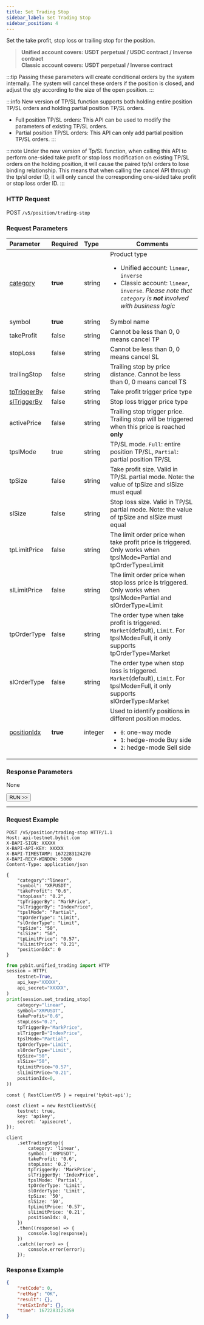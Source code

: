 ---
title: Set Trading Stop
sidebar_label: Set Trading Stop
sidebar_position: 4
---

Set the take profit, stop loss or trailing stop for the position.
> **Unified account covers: USDT perpetual / USDC contract / Inverse contract**<br/>
> **Classic account covers: USDT perpetual / Inverse contract**

:::tip
Passing these parameters will create conditional orders by the system internally. The system will cancel these orders if the position is closed, and adjust the qty according to the size of the open position.
:::

:::info
New version of TP/SL function supports both holding entire position TP/SL orders and holding partial position TP/SL orders.
* Full position TP/SL orders: This API can be used to modify the parameters of existing TP/SL orders.
* Partial position TP/SL orders: This API can only add partial position TP/SL orders.
:::

:::note
Under the new version of Tp/SL function, when calling this API to perform one-sided take profit or stop loss modification
on existing TP/SL orders on the holding position, it will cause the paired tp/sl orders to lose binding relationship.
This means that when calling the cancel API through the tp/sl order ID, it will only cancel the corresponding one-sided
take profit or stop loss order ID.
:::

### HTTP Request
POST `/v5/position/trading-stop`

### Request Parameters
| Parameter | Required | Type | Comments|
|:----- |:-------|:-----|------ |
|[category](../enum#category) |**true** |string |Product type <ul><li>Unified account: `linear`, `inverse`</li><li>Classic account: `linear`, `inverse`. _Please note that `category` is **not** involved with business logic_</li></ul>|
|symbol |**true** |string |Symbol name|
|takeProfit |false |string |Cannot be less than 0, 0 means cancel TP |
|stopLoss |false |string |Cannot be less than 0, 0 means cancel SL |
|trailingStop |false |string |Trailing stop by price distance. Cannot be less than 0, 0 means cancel TS |
|[tpTriggerBy](../enum#triggerby) |false |string |Take profit trigger price type |
|[slTriggerBy](../enum#triggerby) |false |string |Stop loss trigger price type|
|activePrice |false |string |Trailing stop trigger price. Trailing stop will be triggered when this price is reached **only** |
|tpslMode |true |string |TP/SL mode. `Full`: entire position TP/SL, `Partial`: partial position TP/SL|
|tpSize |false |string |Take profit size. Valid in TP/SL partial mode. Note: the value of tpSize and slSize must equal |
|slSize |false |string |Stop loss size. Valid in TP/SL partial mode. Note: the value of tpSize and slSize must equal |
|tpLimitPrice |false |string |The limit order price when take profit price is triggered. Only works when tpslMode=Partial and tpOrderType=Limit|
|slLimitPrice |false |string |The limit order price when stop loss price is triggered. Only works when tpslMode=Partial and slOrderType=Limit|
|tpOrderType |false |string |The order type when take profit is triggered. `Market`(default), `Limit`. For tpslMode=Full, it only supports tpOrderType=Market|
|slOrderType |false |string |The order type when stop loss is triggered. `Market`(default), `Limit`. For tpslMode=Full, it only supports slOrderType=Market|
|[positionIdx](../enum#positionidx) |**true** |integer |Used to identify positions in different position modes. <ul><li>`0`: one-way mode</li><li>`1`: hedge-mode Buy side</li><li>`2`: hedge-mode Sell side</li> </ul>|

### Response Parameters
None

<a href="/api-explorer/v5/position/trading-stop"><Button>RUN >></Button></a>

---

### Request Example

<Tabs groupId="programming-languages">
<TabItem value="http" label="HTTP">

```http
POST /v5/position/trading-stop HTTP/1.1
Host: api-testnet.bybit.com
X-BAPI-SIGN: XXXXX
X-BAPI-API-KEY: XXXXX
X-BAPI-TIMESTAMP: 1672283124270
X-BAPI-RECV-WINDOW: 5000
Content-Type: application/json

{
    "category":"linear",
    "symbol": "XRPUSDT",
    "takeProfit": "0.6",
    "stopLoss": "0.2",
    "tpTriggerBy": "MarkPrice",
    "slTriggerBy": "IndexPrice",
    "tpslMode": "Partial",
    "tpOrderType": "Limit",
    "slOrderType": "Limit",
    "tpSize": "50",
    "slSize": "50",
    "tpLimitPrice": "0.57",
    "slLimitPrice": "0.21",
    "positionIdx": 0
}
```

</TabItem>
<TabItem value="python" label="Python">

```python
from pybit.unified_trading import HTTP
session = HTTP(
    testnet=True,
    api_key="XXXXX",
    api_secret="XXXXX",
)
print(session.set_trading_stop(
    category="linear",
    symbol="XRPUSDT",
    takeProfit="0.6",
    stopLoss="0.2",
    tpTriggerBy="MarkPrice",
    slTriggerB="IndexPrice",
    tpslMode="Partial",
    tpOrderType="Limit",
    slOrderType="Limit",
    tpSize="50",
    slSize="50",
    tpLimitPrice="0.57",
    slLimitPrice="0.21",
    positionIdx=0,
))
```

</TabItem>
<TabItem value="Node" label="Node.js">

```n4js
const { RestClientV5 } = require('bybit-api');

const client = new RestClientV5({
    testnet: true,
    key: 'apikey',
    secret: 'apisecret',
});

client
    .setTradingStop({
        category: 'linear',
        symbol: 'XRPUSDT',
        takeProfit: '0.6',
        stopLoss: '0.2',
        tpTriggerBy: 'MarkPrice',
        slTriggerBy: 'IndexPrice',
        tpslMode: 'Partial',
        tpOrderType: 'Limit',
        slOrderType: 'Limit',
        tpSize: '50',
        slSize: '50',
        tpLimitPrice: '0.57',
        slLimitPrice: '0.21',
        positionIdx: 0,
    })
    .then((response) => {
        console.log(response);
    })
    .catch((error) => {
        console.error(error);
    });
```

</TabItem>
</Tabs>

### Response Example

```json
{
    "retCode": 0,
    "retMsg": "OK",
    "result": {},
    "retExtInfo": {},
    "time": 1672283125359
}
```
